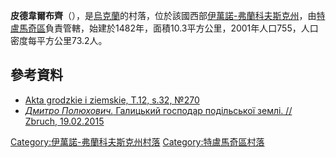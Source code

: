 {{coord|48|48|6|N|25|13|51|E|scale:30000|display=title}}

'''皮德韋爾布齊'''（{{lang-uk|Підвербці}}），是[[烏克蘭|烏克蘭]]的村落，位於該國西部[[伊萬諾-弗蘭科夫斯克州|伊萬諾-弗蘭科夫斯克州]]，由[[特盧馬奇區|特盧馬奇區]]負責管轄，始建於1482年，面積10.3平方公里，2001年人口755，人口密度每平方公里73.2人。

==參考資料==
*[http://polona.pl/item/665606/26/ Akta grodzkie i ziemskie, T.12, s.32, №270] {{Wayback|url=http://polona.pl/item/665606/26/ |date=20151222115757 }}
*[http://zbruc.eu/node/32922 ''Дмитро Полюхович.'' Галицький господар подільської землі. // Zbruch, 19.02.2015] {{Wayback|url=http://zbruc.eu/node/32922 |date=20160904011306 }}

{{DEFAULTSORT:Підвербці}}
[[Category:伊萬諾-弗蘭科夫斯克州村落|Category:伊萬諾-弗蘭科夫斯克州村落]]
[[Category:特盧馬奇區村落|Category:特盧馬奇區村落]]


{{IvanoFrankivsk-geo-stub}}